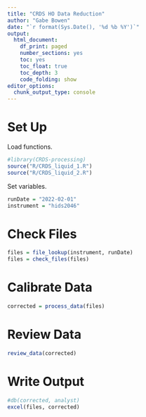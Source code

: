 ```yaml
---
title: "CRDS HO Data Reduction"
author: "Gabe Bowen"
date: "`r format(Sys.Date(), '%d %b %Y')`"
output:
  html_document: 
    df_print: paged
    number_sections: yes
    toc: yes
    toc_float: true
    toc_depth: 3
    code_folding: show
editor_options:
  chunk_output_type: console
---
```


# Set Up

Load functions.

```r
#library(CRDS-processing)
source("R/CRDS_liquid_1.R")
source("R/CRDS_liquid_2.R")
```

Set variables.

```r
runDate = "2022-02-01"
instrument = "hids2046"
```

# Check Files

```r
files = file_lookup(instrument, runDate)
files = check_files(files)
```

# Calibrate Data

```r
corrected = process_data(files)
```

# Review Data

```r
review_data(corrected)
```

# Write Output

```r
#db(corrected, analyst)
excel(files, corrected)
```
